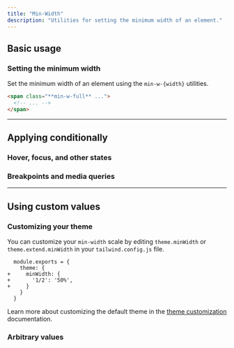 ```yaml
---
title: "Min-Width"
description: "Utilities for setting the minimum width of an element."
---
```




## Basic usage

### Setting the minimum width

Set the minimum width of an element using the `min-w-{width}` utilities.

```html
<span class="**min-w-full** ...">
  <!-- ... -->
</span>
```

---

## <Heading ignore>Applying conditionally</Heading>

### <Heading ignore>Hover, focus, and other states</Heading>

<HoverFocusAndOtherStates defaultClass="w-24 min-w-full" featuredClass="min-w-0" />

### <Heading ignore>Breakpoints and media queries</Heading>

<BreakpointsAndMediaQueries defaultClass="w-24 min-w-full" featuredClass="min-w-0" />

---

## Using custom values

### Customizing your theme

You can customize your `min-width` scale by editing `theme.minWidth` or `theme.extend.minWidth` in your `tailwind.config.js` file.

```diff-js tailwind.config.js
  module.exports = {
    theme: {
+     minWidth: {
+       '1/2': '50%',
+     }
    }
  }
```

Learn more about customizing the default theme in the [theme customization](/docs/theme#customizing-the-default-theme) documentation.

### Arbitrary values

<ArbitraryValues property="min-width" featuredClass="min-w-[50%]" />
